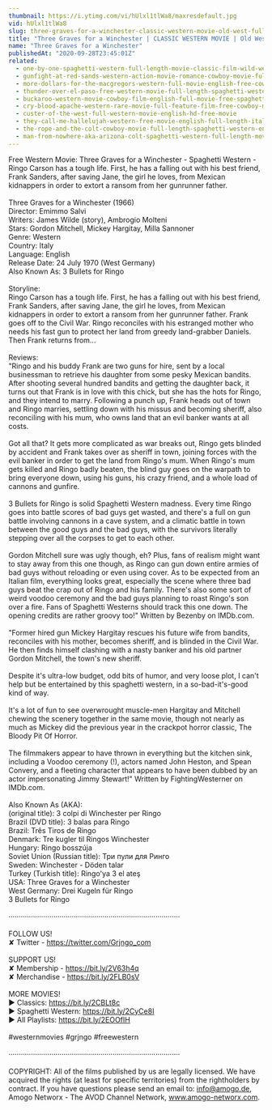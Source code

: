 ```yaml
---
thumbnail: https://i.ytimg.com/vi/hUlxl1tlWa8/maxresdefault.jpg
vid: hUlxl1tlWa8
slug: three-graves-for-a-winchester-classic-western-movie-old-west-full-length-english
title: "Three Graves for a Winchester | CLASSIC WESTERN MOVIE | Old West | Full Length | English"
name: "Three Graves for a Winchester"
publishedAt: "2020-09-28T23:45:01Z"
related:
  - one-by-one-spaghetti-western-full-length-movie-classic-film-wild-west-cowboys
  - gunfight-at-red-sands-western-action-movie-romance-cowboy-movie-full-length-film
  - more-dollars-for-the-macgregors-western-full-movie-english-free-cowboy-film
  - thunder-over-el-paso-free-western-movie-full-length-spaghetti-western-full-action-movie
  - buckaroo-western-movie-cowboy-film-english-full-movie-free-spaghetti-western
  - cry-blood-apache-western-rare-movie-full-feature-film-free-cowboy-movie
  - custer-of-the-west-full-western-movie-english-hd-free-movie
  - they-call-me-hallelujah-western-free-movie-english-full-length-italian-western-feature-film
  - the-rope-and-the-colt-cowboy-movie-full-length-spaghetti-western-english-free-full-westerns
  - man-from-nowhere-aka-arizona-colt-spaghetti-western-full-length-movie-english-hd-free-films
---
```


Free Western Movie: Three Graves for a Winchester - Spaghetti Western - Ringo Carson has a tough life. First, he has a falling out with his best friend, Frank Sanders, after saving Jane, the girl he loves, from Mexican kidnappers in order to extort a ransom from her gunrunner father.<br />
<br />
Three Graves for a Winchester (1966)<br />
Director: Emimmo Salvi<br />
Writers: James Wilde (story), Ambrogio Molteni <br />
Stars: Gordon Mitchell, Mickey Hargitay, Milla Sannoner <br />
Genre: Western <br />
Country: Italy<br />
Language: English<br />
Release Date: 24 July 1970 (West Germany) <br />
Also Known As: 3 Bullets for Ringo <br />
<br />
Storyline:<br />
Ringo Carson has a tough life. First, he has a falling out with his best friend, Frank Sanders, after saving Jane, the girl he loves, from Mexican kidnappers in order to extort a ransom from her gunrunner father. Frank goes off to the Civil War. Ringo reconciles with his estranged mother who needs his fast gun to protect her land from greedy land-grabber Daniels. Then Frank returns from...<br />
<br />
Reviews:<br />
"Ringo and his buddy Frank are two guns for hire, sent by a local businessman to retrieve his daughter from some pesky Mexican bandits. After shooting several hundred bandits and getting the daughter back, it turns out that Frank is in love with this chick, but she has the hots for Ringo, and they intend to marry. Following a punch up, Frank heads out of town and Ringo marries, settling down with his missus and becoming sheriff, also reconciling with his mum, who owns land that an evil banker wants at all costs.<br />
<br />
Got all that? It gets more complicated as war breaks out, Ringo gets blinded by accident and Frank takes over as sheriff in town, joining forces with the evil banker in order to get the land from Ringo's mum. When Ringo's mum gets killed and Ringo badly beaten, the blind guy goes on the warpath to bring everyone down, using his guns, his crazy friend, and a whole load of cannons and gunfire.<br />
<br />
3 Bullets for Ringo is solid Spaghetti Western madness. Every time Ringo goes into battle scores of bad guys get wasted, and there's a full on gun battle involving cannons in a cave system, and a climatic battle in town between the good guys and the bad guys, with the survivors literally stepping over all the corpses to get to each other.<br />
<br />
Gordon Mitchell sure was ugly though, eh? Plus, fans of realism might want to stay away from this one though, as Ringo can gun down entire armies of bad guys without reloading or even using cover. As to be expected from an Italian film, everything looks great, especially the scene where three bad guys beat the crap out of Ringo and his family. There's also some sort of weird voodoo ceremony and the bad guys planning to roast Ringo's son over a fire. Fans of Spaghetti Westerns should track this one down. The opening credits are rather groovy too!" Written by Bezenby on IMDb.com.<br />
<br />
"Former hired gun Mickey Hargitay rescues his future wife from bandits, reconciles with his mother, becomes sheriff, and is blinded in the Civil War. He then finds himself clashing with a nasty banker and his old partner Gordon Mitchell, the town's new sheriff.<br />
<br />
Despite it's ultra-low budget, odd bits of humor, and very loose plot, I can't help but be entertained by this spaghetti western, in a so-bad-it's-good kind of way.<br />
<br />
It's a lot of fun to see overwrought muscle-men Hargitay and Mitchell chewing the scenery together in the same movie, though not nearly as much as Mickey did the previous year in the crackpot horror classic, The Bloody Pit Of Horror.<br />
<br />
The filmmakers appear to have thrown in everything but the kitchen sink, including a Voodoo ceremony (!), actors named John Heston, and Spean Convery, and a fleeting character that appears to have been dubbed by an actor impersonating Jimmy Stewart!" Written by FightingWesterner on IMDb.com.<br />
<br />
Also Known As (AKA):<br />
(original title): 3 colpi di Winchester per Ringo<br />
Brazil (DVD title): 3 balas para Ringo<br />
Brazil: Três Tiros de Ringo<br />
Denmark: Tre kugler til Ringos Winchester<br />
Hungary: Ringo bosszúja<br />
Soviet Union (Russian title): Три пули для Ринго<br />
Sweden: Winchester - Döden talar<br />
Turkey (Turkish title): Ringo'ya 3 el ateş<br />
USA: Three Graves for a Winchester<br />
West Germany: Drei Kugeln für Ringo<br />
 3 Bullets for Ringo<br />
<br />
····················································································<br />
<br />
FOLLOW US!<br />
✘ Twitter - https://twitter.com/Grjngo_com<br />
<br />
SUPPORT US!<br />
✘ Membership - https://bit.ly/2V63h4q<br />
✘ Merchandise - https://bit.ly/2FLB0sV<br />
<br />
MORE MOVIES! <br />
► Classics: https://bit.ly/2CBLt8c <br />
► Spaghetti Western: https://bit.ly/2CyCe8I <br />
► All Playlists: https://bit.ly/2EOOfIH <br />
<br />
#westernmovies #grjngo #freewestern<br />
<br />
····················································································<br />
<br />
COPYRIGHT: All of the films published by us are legally licensed. We have acquired the rights (at least for specific territories) from the rightholders by contract. If you have questions please send an email to: info@amogo.de, Amogo Networx - The AVOD Channel Network, www.amogo-networx.com.